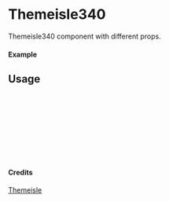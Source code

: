
<Meta of={Themeisle340} title="Themeisle/Themeisle340" />

# Themeisle340

Themeisle340 component with different props.

#### Example

<Canvas of={Themeisle340.Primary} />

## Usage

```ts
import { Themeisle340 } from "yadl-ui";

const Example = () => {
  return (
      <Themeisle340 />
  );
};

export default Example;
```

#### Credits
[Themeisle](https://themeisle.com/illustrations/)
